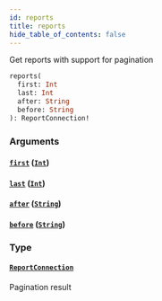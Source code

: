 ```yaml
---
id: reports
title: reports
hide_table_of_contents: false
---
```



Get reports with support for pagination

```graphql
reports(
  first: Int
  last: Int
  after: String
  before: String
): ReportConnection!
```


### Arguments

#### [`first`](#) ([`Int`](/cartesi-rollups/next/api/graphql/scalars/int))




#### [`last`](#) ([`Int`](/cartesi-rollups/next/api/graphql/scalars/int))




#### [`after`](#) ([`String`](/cartesi-rollups/next/api/graphql/scalars/string))




#### [`before`](#) ([`String`](/cartesi-rollups/next/api/graphql/scalars/string))




### Type

#### [`ReportConnection`](/cartesi-rollups/next/api/graphql/objects/report-connection)

Pagination result
